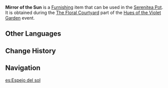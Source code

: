 {{Furnishing Infobox
|id             = 373850
|image          = Item Mirror of the Sun.png
|category       = Main Flower
|quality        = 3
|description    = A main flower which reflects the sunlight like a mirror. It has a blazing color that can pierce through the dark clouds and you can smell the laid-back tranquility of the afternoon sky from the petals.
|event          = Hues of the Violet Garden
|source1        = [[Hues of the Violet Garden/The Floral Courtyard|The Floral Courtyard]] event
}}
'''Mirror of the Sun''' is a [[Furnishing]] item that can be used in the [[Serenitea Pot]]. It is obtained during the [[Hues of the Violet Garden/The Floral Courtyard|The Floral Courtyard]] part of the [[Hues of the Violet Garden]] event.

==Other Languages==
{{Other Languages
|en      = Mirror of the Sun
|zhs     = 阳之镜
|zhs_rm  = Yáng zhī Jìng
|zht     = 陽之鏡
|zht_rm  = Yáng zhī Jìng
|zh_tl   = 
|ja      = 日の鏡
|ja_rm   = Hi no Kagami{{Assumed}}
|ja_tl   = 
|ko      = 태양의 거울
|ko_rm   = Taeyang-ui Geo'ul
|ko_tl   = Mirror of the Sun
|es      = Espejo del sol
|es_tl   = Mirror of the Sun
|fr      = Miroir du soleil
|fr_tl   = Mirror of the Sun
|ru      = Зеркало солнца
|ru_tl   = Mirror of the Sun
|th      = ดอกกระจกแห่งดวงตะวัน
|th_rm   = 
|th_tl   = 
|vi      = Gương Của Mặt Trời
|vi_tl   = 
|de      = Spiegel der Sonne
|de_tl   = 
|id      = Cermin Matahari
|id_tl   = Mirror of the Sun
|pt      = Espelho do Sol
|pt_tl   = 
|tr      = Güneş Aynası
|tr_tl   = 
|it      = Specchio del sole
|it_tl   = 
}}

==Change History==
{{Change History|2.6}}

==Navigation==
{{Furnishing Navbox/Subsystems|curio}}

[[es:Espejo del sol]]